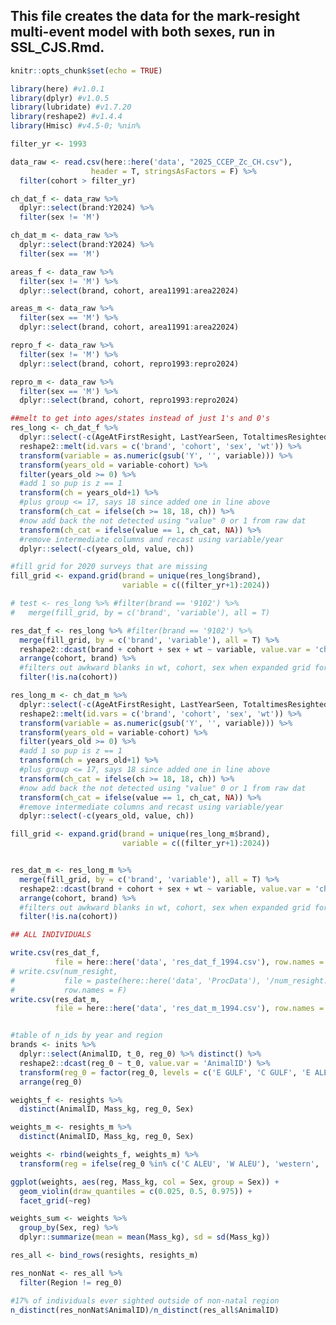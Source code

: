 
## This file creates the data for the mark-resight multi-event model with both sexes, run in SSL_CJS.Rmd. 

```r
knitr::opts_chunk$set(echo = TRUE)
```

```r

library(here) #v1.0.1
library(dplyr) #v1.0.5
library(lubridate) #v1.7.20
library(reshape2) #v1.4.4
library(Hmisc) #v4.5-0; %nin%

```


```r

filter_yr <- 1993

data_raw <- read.csv(here::here('data', "2025_CCEP_Zc_CH.csv"), 
                  header = T, stringsAsFactors = F) %>%
  filter(cohort > filter_yr)

ch_dat_f <- data_raw %>%
  dplyr::select(brand:Y2024) %>%
  filter(sex != 'M')

ch_dat_m <- data_raw %>%
  dplyr::select(brand:Y2024) %>%
  filter(sex == 'M')

areas_f <- data_raw %>%
  filter(sex != 'M') %>%
  dplyr::select(brand, cohort, area11991:area22024)

areas_m <- data_raw %>%
  filter(sex == 'M') %>%
  dplyr::select(brand, cohort, area11991:area22024)

repro_f <- data_raw %>%
  filter(sex != 'M') %>%
  dplyr::select(brand, cohort, repro1993:repro2024)

repro_m <- data_raw %>%
  filter(sex == 'M') %>%
  dplyr::select(brand, cohort, repro1993:repro2024)

##melt to get into ages/states instead of just 1's and 0's
res_long <- ch_dat_f %>%
  dplyr::select(-c(AgeAtFirstResight, LastYearSeen, TotaltimesResighted)) %>%
  reshape2::melt(id.vars = c('brand', 'cohort', 'sex', 'wt')) %>%
  transform(variable = as.numeric(gsub('Y', '', variable))) %>%
  transform(years_old = variable-cohort) %>%
  filter(years_old >= 0) %>%
  #add 1 so pup is z == 1
  transform(ch = years_old+1) %>%
  #plus group <= 17, says 18 since added one in line above
  transform(ch_cat = ifelse(ch >= 18, 18, ch)) %>%
  #now add back the not detected using "value" 0 or 1 from raw dat
  transform(ch_cat = ifelse(value == 1, ch_cat, NA)) %>%
  #remove intermediate columns and recast using variable/year
  dplyr::select(-c(years_old, value, ch)) 

#fill grid for 2020 surveys that are missing
fill_grid <- expand.grid(brand = unique(res_long$brand),
                         variable = c((filter_yr+1):2024))

# test <- res_long %>% #filter(brand == '9102') %>% 
#   merge(fill_grid, by = c('brand', 'variable'), all = T) 

res_dat_f <- res_long %>% #filter(brand == '9102') %>% 
  merge(fill_grid, by = c('brand', 'variable'), all = T) %>% 
  reshape2::dcast(brand + cohort + sex + wt ~ variable, value.var = 'ch_cat', fill = 19) %>%
  arrange(cohort, brand) %>%
  #filters out awkward blanks in wt, cohort, sex when expanded grid for 2020
  filter(!is.na(cohort))

res_long_m <- ch_dat_m %>%
  dplyr::select(-c(AgeAtFirstResight, LastYearSeen, TotaltimesResighted)) %>%
  reshape2::melt(id.vars = c('brand', 'cohort', 'sex', 'wt')) %>%
  transform(variable = as.numeric(gsub('Y', '', variable))) %>%
  transform(years_old = variable-cohort) %>%
  filter(years_old >= 0) %>%
  #add 1 so pup is z == 1
  transform(ch = years_old+1) %>%
  #plus group <= 17, says 18 since added one in line above
  transform(ch_cat = ifelse(ch >= 18, 18, ch)) %>%
  #now add back the not detected using "value" 0 or 1 from raw dat
  transform(ch_cat = ifelse(value == 1, ch_cat, NA)) %>%
  #remove intermediate columns and recast using variable/year
  dplyr::select(-c(years_old, value, ch)) 

fill_grid <- expand.grid(brand = unique(res_long_m$brand),
                         variable = c((filter_yr+1):2024))


res_dat_m <- res_long_m %>% 
  merge(fill_grid, by = c('brand', 'variable'), all = T) %>%
  reshape2::dcast(brand + cohort + sex + wt ~ variable, value.var = 'ch_cat', fill = 19) %>%
  arrange(cohort, brand) %>%
  #filters out awkward blanks in wt, cohort, sex when expanded grid for 2020
  filter(!is.na(cohort))


```

```r

## ALL INDIVIDUALS

write.csv(res_dat_f,
          file = here::here('data', 'res_dat_f_1994.csv'), row.names = F)
# write.csv(num_resight,
#           file = paste(here::here('data', 'ProcData'), '/num_resight.csv', sep = ''),
#           row.names = F)
write.csv(res_dat_m,
          file = here::here('data', 'res_dat_m_1994.csv'), row.names = F)



```

```r

#table of n_ids by year and region
brands <- inits %>%
  dplyr::select(AnimalID, t_0, reg_0) %>% distinct() %>%
  reshape2::dcast(reg_0 ~ t_0, value.var = 'AnimalID') %>%
  transform(reg_0 = factor(reg_0, levels = c('E GULF', 'C GULF', 'E ALEU', 'C ALEU', 'W ALEU'))) %>%
  arrange(reg_0)

```

```r

weights_f <- resights %>%
  distinct(AnimalID, Mass_kg, reg_0, Sex)

weights_m <- resights_m %>%
  distinct(AnimalID, Mass_kg, reg_0, Sex)

weights <- rbind(weights_f, weights_m) %>%
  transform(reg = ifelse(reg_0 %in% c('C ALEU', 'W ALEU'), 'western', 'eastern'))

ggplot(weights, aes(reg, Mass_kg, col = Sex, group = Sex)) +
  geom_violin(draw_quantiles = c(0.025, 0.5, 0.975)) +
  facet_grid(~reg)

weights_sum <- weights %>%
  group_by(Sex, reg) %>%
  dplyr::summarize(mean = mean(Mass_kg), sd = sd(Mass_kg))

```

```r

res_all <- bind_rows(resights, resights_m) 

res_nonNat <- res_all %>% 
  filter(Region != reg_0) 

#17% of individuals ever sighted outside of non-natal region
n_distinct(res_nonNat$AnimalID)/n_distinct(res_all$AnimalID)


```

